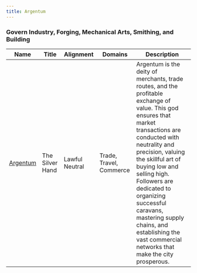 ```yaml
---
title: Argentum
---
```


### Govern Industry, Forging, Mechanical Arts, Smithing, and Building

| Name | Title | Alignment | Domains | Description |
| --- | --- | --- | --- | --- |
| [Argentum](/assets/pantheons/orange_pantheon/Argentum.jpg) | The Silver Hand | Lawful Neutral | Trade, Travel, Commerce | Argentum is the deity of merchants, trade routes, and the profitable exchange of value. This god ensures that market transactions are conducted with neutrality and precision, valuing the skillful art of buying low and selling high. Followers are dedicated to organizing successful caravans, mastering supply chains, and establishing the vast commercial networks that make the city prosperous. |
